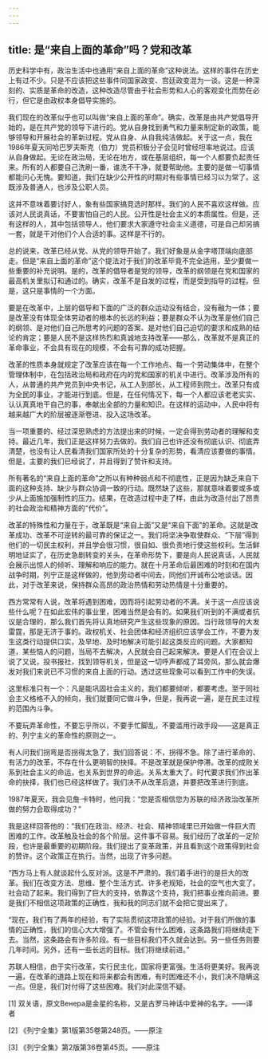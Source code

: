 ```yaml
---
---
---
```

title: 是“来自上面的革命”吗？党和改革
---

历史科学中有，政治生活中也通用“来自上面的革命”这种说法。这样的事件在历史上有过不少。只是不应该把这些事件同国家政变、宫廷政变混为一谈。这是一种深刻的、实质是革命的改造，这种改造尽管由于社会形势和人心的客观变化而势在必行，但它是由政权本身倡导实施的。

我们现在的改革似乎也可以叫做“来自上面的革命”。确实，改革是由共产党倡导开始的，是在共产党的领导下进行的。党从自身找到勇气和力量来制定新的政策，能够领导和开展社会的革新过程。党从自身、从自我纯洁做起。关于这一点，我在1986年夏天同哈巴罗夫斯克（伯力）党员积极分子会见时曾经坦率地说过。应该从自身做起。无论在政治局，无论在地方，或在基层组织，每一个人都要负起责任来。所有的人都要自己洗刷一番，谁洗不干净，就要帮助他。主要的是做一切事情都能问心无愧。要知道，我们在缺少公开性的时期对有些事情已经习以为常了。这既涉及普通人，也涉及公职人员。

这并不意味着要讨好人，象有些国家搞竞选时那样。我们的人民不喜欢这样做。应该对人民说真话，不要害怕自己的人民。公开性是社会主义的本质属性。但是，还有这样的人，其中包括领导人，他们要求大家遵守社会主义道德，可是自己却另搞一套，就是干对他们个人合适的事。这样是不行的。

总的说来，改革已经从党、从党的领导开始了。我们好象是从金字塔顶端向底部走。但是“来自上面的革命”这个提法对于我们的改革毕竟不完全适用，至少要做一些重要的补充说明。是的，改革的倡导者是党的领导，改革的纲领是在党和国家的最高机关里拟订和通过的。确实，改革不是自发的过程，而是受到指导的过程。但是，这只是事情的一个方面。

要是在改革中，上层的倡导和下面的广泛的群众运动没有结合，没有融为一体；要是改革没有体现全体劳动者的根本的长远的利益；要是群众不认为改革是他们自己的纲领、是对他们自己所思考的问题的答案、是对他们自己迫切的要求和成熟的结论的肯定；要是人民不是这样热烈和真诚地支持改革——那么，改革就不是真正的革命事业，不会具有现在的规模，不会有可靠的成功把握。

改革的性质本身就规定了改革应该在每一个工作地点、每一个劳动集体中，在整个管理体制中，在包括政治局和政府在内的党和国家的机关中进行。改革涉及所有的人，从普通的共产党员到中央书记，从工人到部长，从工程师到院士。改革只有成为全民的事业，才能进行到底。但是，在任何情况下，每一个人都应该老老实实、认认真真地干自己的事，奉献出全部的力量和知识。在这样的运动中，人民中将有越来越广大的阶层被逐渐卷进、投入这场改革。

当一项重要的、经过深思熟虑的方法提出来的时候，一定会得到劳动者的理解和支持。最近几年，我们正是这样努力去做的。我们自己也许还没有彻底认识、彻底弄清楚，也没有让人民看清我们国家所处的十分复杂的形势，看清应该要做的事情。但是，主要的我们已经说了，并且得到了赞许和支持。

所有著名的“来自上面的革命”之所以有种种弱点和不彻底性，正是因为缺乏来自下面的这种支持、缺少与群众协调一致的行动。既然缺了这些，那就意味着要或多或少从上面施加强制性的压力。结果，在改造过程中走了样，由此为改造付出了昂贵的社会政治和精神方面的“代价”。

改革的特殊性和力量在于，改革既是“来自上面”又是“来自下面”的革命。这就是改革成功、改革不可逆转的最可靠的保证之一。我们将坚决争取使群众、“下层”得到他们的一切民主权利，并且学会很习惯，很自如、很负责地行使这些权利。生活鲜明地证实了，在历史急剧转变的关头，在革命形势下，要是向人民说真话，人民就会展示出惊人的倾听、理解和响应的能力。就在十月革命后最困难的时刻和在国内战争时期，列宁正是这样做的，他到劳动者中间去，同他们开诚布公地谈话。因此，对于改革来说，保持群众高昂的政治热情和劳动热情是十分重要的。

西方常常有人说，改革将遇到困难，因而将引起劳动者的不满。关于这一点应该说些什么呢？在如此宏伟的事业里，困难当然是会有的。如果我们听到的不满或者抗议是合理的，那么我们首先将认真地研究产生这些现象的原因。当行政领导的大发雷霆，那是无济于事的。政权机关、社会团体和经济组织应该学会工作，不要为发生这类行动提供口实，及早地、及时地解决可能引起这类反应的问题。大家都知道，某些恼人的问题，当局不去解决，人民就会自己起来解决。要是人们在会议上说了又说，投书报社，找到领导机关，但是这一切呼声都成了耳旁风，那么就会爆发对我们来说已不习惯的来自上面的行动。透过这些现象可以看到工作中的失误。

这里标准只有一个：凡是能巩固社会主义的，我们都要倾听，都要考虑。至于同社会主义格格不入的倾向，我们就要同它做斗争，但是，我再说一遍，是在民主过程的范围內斗争。

不要玩弄革命性，不要忘乎所以，不要手忙脚乱，不要滥用行政手段——这是真正的、列宁主义的革命性的原则之一。

有人问我们拐弯是否拐得太急了，我们回答说：不，拐得不急。除了进行革命的、有活力的改革，不存在什么更明智的抉择。不是改革就是保护停滞。改革的成败关系到社会主义的命运，也关系到世界的命运。关系太重大了。时代要求我们作出革命的抉择，我们也已经这样做了。我们决不从改革后退，并要把改革进行到底。

1987年夏天，我会见詹·卡特时，他问我：“您是否相信您为苏联的经济政治改革所做的努力会取得成功？”

我是这样回答他的：“我们在政治、经济、社会、精神领域里已开始做一件巨大而困难的工作。改革触及社会的各个阶层。这件事不容易。我们经历了改革的一定阶段，也许是最重要的初期阶段。我们提出了变革政策，并且看到这个政策得到社会的赞许。这个政策正在执行。当然，出现了许多问题。

“西方马上有人就谈起什么反对派。这是不严肃的。我们着手进行的是巨大的改革。我们在改变方法、思维、整个生活方式、许多老规矩，社会的空气也大变了。社会动了起来。我们得到了巨大的支持，依靠这个支持，我们把事业推向前进。要是我们不相信这项政策的正确性，我和我的同志们就不会把它提出来了。

“现在，我们有了两年的经验，有了实际贯彻这项政策的经验。对于我们所做的事情的正确性，我们的信心大大增强了。不管会有什么困难，这条路我们将继续走下去。当然，这条路会有许多阶段。有一些目标我们不久就会达到。另一些任务则要几年时间。另外，还有一些长远的目标。我们将继续前进。”

苏联人相信，由于实行改革，实行民主化，国家将更富强。生活将更美好。我再说一遍，在改革的道路上现在和将来都会有困难，有时困难还不小，我们决不隐瞒这一点。但是，我们对付得了这些困难。我们对此深信不疑。



[1] 双关语，原文Венера是金星的名称，又是古罗马神话中爱神的名字。——译者

[2]  《列宁全集》第1版第35卷第248页。——原注

[3] 《列宁全集》第2版第36卷第45页。——原注